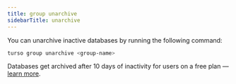 ```yaml
---
title: group unarchive
sidebarTitle: unarchive
---
```


You can unarchive inactive databases by running the following command:

```bash
turso group unarchive <group-name>
```

<Info>

Databases get archived after 10 days of inactivity for users on a free plan &mdash; [learn more](/features/scale-to-zero).

</Info>
